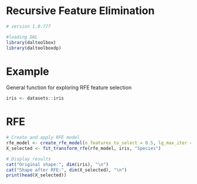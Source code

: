 # Recursive Feature Elimination

```r

# version 1.0.777

#loading DAL
library(daltoolbox) 
library(daltoolboxdp)
```

# Example
General function for exploring RFE feature selection

```r
iris <- datasets::iris
```

# RFE

```r
# Create and apply RFE model
rfe_model <- create_rfe_model(n_features_to_select = 0.5, lg_max_iter = 1000)
X_selected <- fit_transform_rfe(rfe_model, iris, "Species")

# Display results
cat("Original shape:", dim(iris), "\n")
cat("Shape after RFE:", dim(X_selected), "\n")
print(head(X_selected))
```
